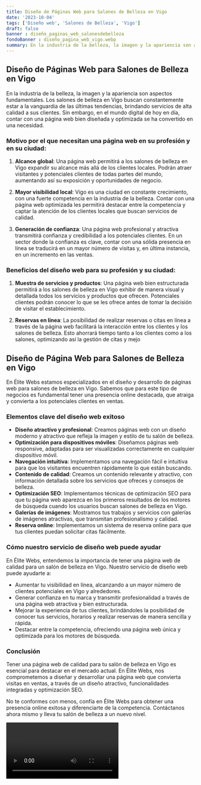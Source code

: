 ```yaml
---
title: Diseño de Páginas Web para Salones de Belleza en Vigo
date: '2023-10-04'
tags: ['Diseño web', 'Salones de Belleza', 'Vigo']
draft: false
banner : diseño_paginas_web_salonesdebelleza
fondoBanner : diseño_pagina_web_vigo.webp
summary: En la industria de la belleza, la imagen y la apariencia son aspectos fundamentales. Los salones de belleza en Vigo buscan constantemente estar a la vanguardia de las últimas tendencias, brindando servicios de alta calidad a sus clientes. Sin embargo, en el mundo digital de hoy en día, contar con una página web bien diseñada y optimizada se ha convertido en una necesidad.
---
```


## **Diseño de Páginas Web para Salones de Belleza en Vigo**

En la industria de la belleza, la imagen y la apariencia son aspectos fundamentales. Los salones de belleza en Vigo buscan constantemente estar a la vanguardia de las últimas tendencias, brindando servicios de alta calidad a sus clientes. Sin embargo, en el mundo digital de hoy en día, contar con una página web bien diseñada y optimizada se ha convertido en una necesidad.

### Motivo por el que necesitan una página web en su profesión y en su ciudad:

1. **Alcance global**: Una página web permitirá a los salones de belleza en Vigo expandir su alcance más allá de los clientes locales. Podrán atraer visitantes y potenciales clientes de todas partes del mundo, aumentando así su exposición y oportunidades de negocio.

2. **Mayor visibilidad local**: Vigo es una ciudad en constante crecimiento, con una fuerte competencia en la industria de la belleza. Contar con una página web optimizada les permitirá destacar entre la competencia y captar la atención de los clientes locales que buscan servicios de calidad.

3. **Generación de confianza**: Una página web profesional y atractiva transmitirá confianza y credibilidad a los potenciales clientes. En un sector donde la confianza es clave, contar con una sólida presencia en línea se traducirá en un mayor número de visitas y, en última instancia, en un incremento en las ventas.

### Beneficios del diseño web para su profesión y su ciudad:

1. **Muestra de servicios y productos**: Una página web bien estructurada permitirá a los salones de belleza en Vigo exhibir de manera visual y detallada todos los servicios y productos que ofrecen. Potenciales clientes podrán conocer lo que se les ofrece antes de tomar la decisión de visitar el establecimiento.

2. **Reservas en línea**: La posibilidad de realizar reservas o citas en línea a través de la página web facilitará la interacción entre los clientes y los salones de belleza. Esto ahorrará tiempo tanto a los clientes como a los salones, optimizando así la gestión de citas y mejo

<GifSeo />

<Cta />

## Diseño de Página Web para Salones de Belleza en Vigo

En Élite Webs estamos especializados en el diseño y desarrollo de páginas web para salones de belleza en Vigo. Sabemos que para este tipo de negocios es fundamental tener una presencia online destacada, que atraiga y convierta a los potenciales clientes en ventas.

### Elementos clave del diseño web exitoso

- **Diseño atractivo y profesional**: Creamos páginas web con un diseño moderno y atractivo que refleja la imagen y estilo de tu salón de belleza.
- **Optimización para dispositivos móviles**: Diseñamos páginas web responsive, adaptadas para ser visualizadas correctamente en cualquier dispositivo móvil.
- **Navegación intuitiva**: Implementamos una navegación fácil e intuitiva para que los visitantes encuentren rápidamente lo que están buscando.
- **Contenido de calidad**: Creamos un contenido relevante y atractivo, con información detallada sobre los servicios que ofreces y consejos de belleza.
- **Optimización SEO**: Implementamos técnicas de optimización SEO para que tu página web aparezca en los primeros resultados de los motores de búsqueda cuando los usuarios buscan salones de belleza en Vigo.
- **Galerías de imágenes**: Mostramos tus trabajos y servicios con galerías de imágenes atractivas, que transmitan profesionalismo y calidad.
- **Reserva online**: Implementamos un sistema de reserva online para que tus clientes puedan solicitar citas fácilmente.

### Cómo nuestro servicio de diseño web puede ayudar

En Élite Webs, entendemos la importancia de tener una página web de calidad para un salón de belleza en Vigo. Nuestro servicio de diseño web puede ayudarte a:

- Aumentar tu visibilidad en línea, alcanzando a un mayor número de clientes potenciales en Vigo y alrededores.
- Generar confianza en tu marca y transmitir profesionalidad a través de una página web atractiva y bien estructurada.
- Mejorar la experiencia de tus clientes, brindándoles la posibilidad de conocer tus servicios, horarios y realizar reservas de manera sencilla y rápida.
- Destacar entre la competencia, ofreciendo una página web única y optimizada para los motores de búsqueda.

### Conclusión

Tener una página web de calidad para tu salón de belleza en Vigo es esencial para destacar en el mercado actual. En Élite Webs, nos comprometemos a diseñar y desarrollar una página web que convierta visitas en ventas, a través de un diseño atractivo, funcionalidades integradas y optimización SEO.

No te conformes con menos, confía en Élite Webs para obtener una presencia online exitosa y diferenciarte de la competencia. Contáctanos ahora mismo y lleva tu salón de belleza a un nuevo nivel.

<Video />

<CtaBot job='Salones de Belleza' city='Vigo'/>

<Gmaps query='Vigo+españa+maps' />